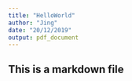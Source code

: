 ```yaml
---
title: "HelloWorld"
author: "Jing"
date: "20/12/2019"
output: pdf_document
---
```


## This is a markdown file